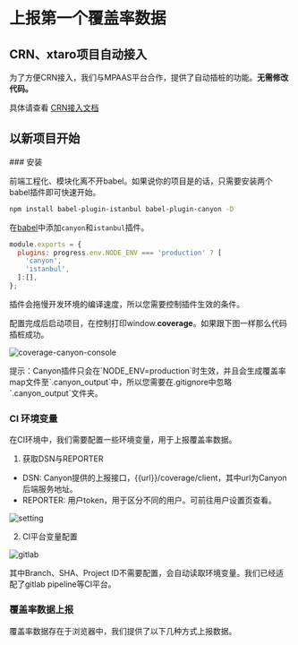 
# 上报第一个覆盖率数据

## CRN、xtaro项目自动接入

为了方便CRN接入，我们与MPAAS平台合作，提供了自动插桩的功能。__无需修改代码。__

具体请查看 [CRN接入文档](/documentation/crn-coverage)

## 以新项目开始

<Steps>
  ### 安装

  前端工程化、模块化离不开babel。如果说你的项目是的话，只需要安装两个babel插件即可快速开始。

  ```sh npm2yarn
  npm install babel-plugin-istanbul babel-plugin-canyon -D
  ```

  在[babel](https://babeljs.io/docs/config-files#configuration-file-types)中添加`canyon`和`istanbul`插件。
  ```js {3,4}
  module.exports = {
    plugins: progress.env.NODE_ENV === 'production' ? [
      'canyon',
      'istanbul',
    ]:[],
  };
  ```
  <Callout>
    插件会拖慢开发环境的编译速度，所以您需要控制插件生效的条件。
  </Callout>

  配置完成后启动项目，在控制打印window.__coverage__。如果跟下图一样那么代码插桩成功。

  ![coverage-canyon-console](/static/documentation/getting-started/first-coverage/coverage-canyon-console.png)


  <Callout>
    提示：Canyon插件只会在`NODE_ENV=production`时生效，并且会生成覆盖率map文件至`.canyon_output`中，所以您需要在.gitignore中忽略`.canyon_output`文件夹。
  </Callout>


  ### CI 环境变量

  在CI环境中，我们需要配置一些环境变量，用于上报覆盖率数据。

  1. 获取DSN与REPORTER

  - DSN: Canyon提供的上报接口，\{\{url\}\}/coverage/client，其中url为Canyon后端服务地址。
  - REPORTER: 用户token，用于区分不同的用户。可前往用户设置页查看。

  ![setting](/static/documentation/getting-started/first-coverage/setting.png)

  2. CI平台变量配置

  ![gitlab](/static/documentation/getting-started/first-coverage/gitlab-var-config.png)


  <Callout type="info" emoji="ℹ️">
    其中Branch、SHA、Project ID不需要配置，会自动读取环境变量。我们已经适配了gitlab pipeline等CI平台。
  </Callout>





  ### 覆盖率数据上报

  覆盖率数据存在于浏览器中，我们提供了以下几种方式上报数据。

<Cards>
  <Cards.Card
    title="UI 自动化上报"
    href="/docs/guide/built-ins/callout"
  />
  <Cards.Card
    title="手动上报"
    href="/docs/guide/built-ins/tabs"
  />
</Cards>
</Steps>
